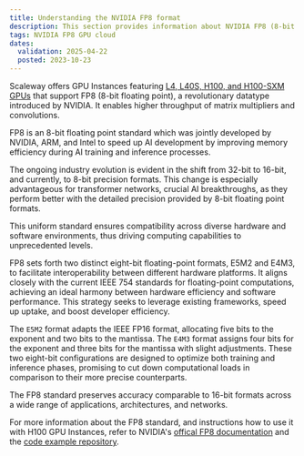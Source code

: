 ```yaml
---
title: Understanding the NVIDIA FP8 format
description: This section provides information about NVIDIA FP8 (8-bit floating point) format
tags: NVIDIA FP8 GPU cloud
dates:
  validation: 2025-04-22
  posted: 2023-10-23
---
```


Scaleway offers GPU Instances featuring [L4, L40S, H100, and H100-SXM GPUs](/gpu/reference-content/choosing-gpu-instance-type/) that support FP8 (8-bit floating point), a revolutionary datatype introduced by NVIDIA. It enables higher throughput of matrix multipliers and convolutions.

FP8 is an 8-bit floating point standard which was jointly developed by NVIDIA, ARM, and Intel to speed up AI development by improving memory efficiency during AI training and inference processes.

The ongoing industry evolution is evident in the shift from 32-bit to 16-bit, and currently, to 8-bit precision formats. This change is especially advantageous for transformer networks, crucial AI breakthroughs, as they perform better with the detailed precision provided by 8-bit floating point formats.

This uniform standard ensures compatibility across diverse hardware and software environments, thus driving computing capabilities to unprecedented levels.

FP8 sets forth two distinct eight-bit floating-point formats, E5M2 and E4M3, to facilitate interoperability between different hardware platforms. It aligns closely with the current IEEE 754 standards for floating-point computations, achieving an ideal harmony between hardware efficiency and software performance. This strategy seeks to leverage existing frameworks, speed up uptake, and boost developer efficiency.

The `E5M2` format adapts the IEEE FP16 format, allocating five bits to the exponent and two bits to the mantissa. The `E4M3` format assigns four bits for the exponent and three bits for the mantissa with slight adjustments. These two eight-bit configurations are designed to optimize both training and inference phases, promising to cut down computational loads in comparison to their more precise counterparts.

The FP8 standard preserves accuracy comparable to 16-bit formats across a wide range of applications, architectures, and networks.

For more information about the FP8 standard, and instructions how to use it with H100 GPU Instances, refer to NVIDIA's [offical FP8 documentation](https://docs.nvidia.com/deeplearning/transformer-engine/user-guide/examples/fp8_primer.html) and the [code example repository](https://github.com/NVIDIA/TransformerEngine/tree/main/examples).